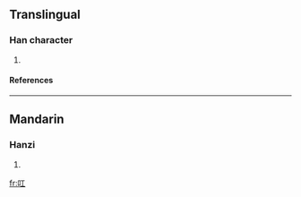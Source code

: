 ==Translingual==
===Han character===
{{Han char|rn=30|rad=口|as=03|sn=6|four=|canj=口一 (RM)}}
# {{defn|Han|sort=口03}}
====References====
{{Han ref|kx=0174.100|dkj=03271|dj=0387.020|hdz=10576.040|uh=53FF|ud=21503}}
----
==Mandarin==
===Hanzi===
{{cmn-hanzi|pin=[[hōng]] ([[hong1]])|wg=hung<sup>1</sup>}}
# {{defn|Mandarin}}

[[fr:叿]]